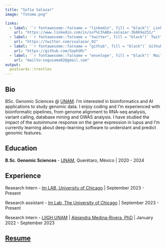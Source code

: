 ```yaml
---
title: "Sofía Salazar"
image: "fotome.png"

links:
  - label: '`r fontawesome::fa(name = "linkedin", fill = "black")` LinkedIn'
    url: "https://www.linkedin.com/in/sof%C3%ADa-salazar-3b869a251/"
  - label: '`r fontawesome::fa(name = "twitter", fill = "black")` Twitter'
    url: "https://twitter.com/ssalazar_02"
  - label: '`r fontawesome::fa(name = "github", fill = "black")` Github'
    url: "https://github.com/SophSM/"
  - label: '`r fontawesome::fa(name = "envelope", fill = "black")` Mail'
    url: "mailto:sogusama02@gmail.com"
output:
  postcards::trestles
---
```


## Bio

BSc. Genomic Sciences @ [UNAM](https://www.unam.mx/). I'm interested in bioinformatics and AI applications to study genomic data. I enjoy coding and I'm experienced with bioinformatic pipelines, from genome alignment to RNA-seq analysis, variant calling, database mining and GWAS analysis. I have studied the impact of the autoinmune response on the gene expression in lupus and I'm currently learning about deep-learning software to understant and predict genomic features.

## Education

**B.Sc. Genomic Sciences** - [UNAM](https://www.enesjuriquilla.unam.mx/?page_id=2136), Querétaro, México | 2020 - 2024

## Experience


Research Intern - [Im LAB, University of Chicago](https://hakyimlab.org/) | September 2023 - Present

Research assistant - [Im Lab, The University of Chicago](https://hakyimlab.org/) | September 2023 - Present

Research Intern - [LIIGH UNAM](https://liigh.unam.mx/) | [Alejandra Medina-Rivera, PhD](https://twitter.com/AleMedinaRivera) | January 2022 - September 2023


## [Resume](https://sophsm.github.io/CV/)
